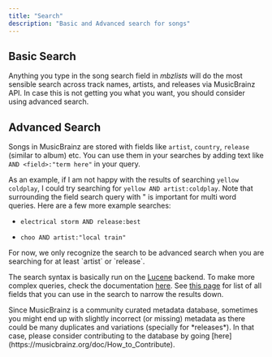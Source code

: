 ```yaml
---
title: "Search"
description: "Basic and Advanced search for songs"
---
```


## Basic Search

Anything you type in the song search field in *mbzlists* will do the most sensible search across track names, artists, and releases via MusicBrainz API. In case this is not getting you what you want, you should consider using advanced search.

## Advanced Search

Songs in MusicBrainz are stored with fields like `artist`, `country`, `release` (similar to album) etc. You can use them in your searches by adding text like `AND <field>:"term here"` in your query.

As an example, if I am not happy with the results of searching `yellow coldplay`, I could try searching for `yellow AND artist:coldplay`. Note that surrounding the field search query with " is important for multi word queries. Here are a few more example searches:

* `electrical storm AND release:best`

* `choo AND artist:"local train"`

<Tip>
  For now, we only recognize the search to be advanced search when you are searching for at least `artist` or `release`.
</Tip>

The search syntax is basically run on the [Lucene](https://lucene.apache.org/) backend. To make more complex queries, check the documentation [here](https://lucene.apache.org/core/7_7_2/queryparser/org/apache/lucene/queryparser/classic/package-summary.html#package.description). See [this page](https://musicbrainz.org/doc/MusicBrainz_API/Search#Recording) for list of all fields that you can use in the search to narrow the results down.



<Info>
  Since MusicBrainz is a community curated metadata database, sometimes you might end up with slightly incorrect (or missing) metadata as there could be many duplicates and variations (specially for *releases*). In that case, please consider contributing to the database by going [here](https://musicbrainz.org/doc/How_to_Contribute).
</Info>